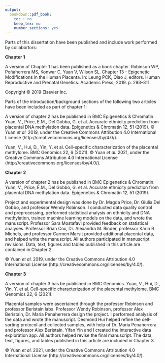 ```yaml
---
output:
  bookdown::pdf_book:
    toc : no
    keep_tex: no
    number_sections: yes
---
```


<!-- This is mandatory! -->

Parts of this dissertation have been published and include work performed by collabortors:

**Chapter 1**

A version of Chapter 1 has been published as a book chapter. Robinson WP, Peñaherrera MS, Konwar C, Yuan V, Wilson SL. Chapter 13 - Epigenetic Modifications in the Human Placenta. In: Leung PCK, Qiao J, editors. Human Reproductive and Prenatal Genetics. Academic Press; 2019. p. 293–311.

Copyright © 2019 Elsevier Inc.

Parts of the introduction/background sections of the following two articles have been included as part of chapter 1:

A version of chapter 2 has be published in BMC Epigenetics & Chromatin. Yuan, V., Price, E.M., Del Gobbo, G. et al. Accurate ethnicity prediction from placental DNA methylation data. Epigenetics & Chromatin 12, 51 (2019).
© Yuan _et al._ 2019, under the Creative Commons Attribution 4.0 International 
License (http://creativecommons.org/licenses/by/4.0/).

Yuan, V., Hui, D., Yin, Y. et al. Cell-specific characterization of the placental methylome. BMC Genomics 22, 6 (2021).
© Yuan _et al._ 2021, under the Creative Commons Attribution 4.0 International 
License (http://creativecommons.org/licenses/by/4.0/).

**Chapter 2**

A version of chapter 2 has be published in BMC Epigenetics & Chromatin. Yuan, V., Price, E.M., Del Gobbo, G. et al. Accurate ethnicity prediction from placental DNA methylation data. Epigenetics & Chromatin 12, 51 (2019).

Project and experimental design was done by Dr. Magda Price, Dr. Giulia Del Gobbo, and professor Wendy Robinson. I conducted data quality control and preprocessing, performed statistical analysis on ethnicity and DNA methylation, trained machine learning models on the data, and wrote the manuscript. Professor Sara Mostafavi provided feedback on statistical analyses. Professor Brian Cox, Dr. Alexandra M. Binder, professor Karin B. Michels, and professor Carmen Marsit provided additional placental data, and helped write the manuscript. All authors participated in manuscript revisions. Data, text, figures and 
tables published in this article are contained in Chapter 2.

© Yuan _et al._ 2019, under the Creative Commons Attribution 4.0 International 
License (http://creativecommons.org/licenses/by/4.0/).

**Chapter 3**

A version of chapter 3 has be published in BMC Genomics. Yuan, V., Hui, D., Yin, Y. et al. Cell-specific characterization of the placental methylome. BMC Genomics 22, 6 (2021).

Placental samples were ascertained through the professor Robinson and professor Beristain labs. Professor Wendy Robinson, professor Alex Beristain, Dr. Maria Penaherrera design the project. I performed analysis of the data and wrote the manuscript. Desmond Hui helped refine the cell-sorting protocol and collected samples, with help of Dr. Maria Penaherrera and professor Alex Beristain. Yifan Yin and I created the interactive data exploration app. All authors helped revise the final manuscript. The data, text, figures, and tables published in this article are included in Chapter 3.

© Yuan _et al._ 2021, under the Creative Commons Attribution 4.0 International 
License (http://creativecommons.org/licenses/by/4.0/).